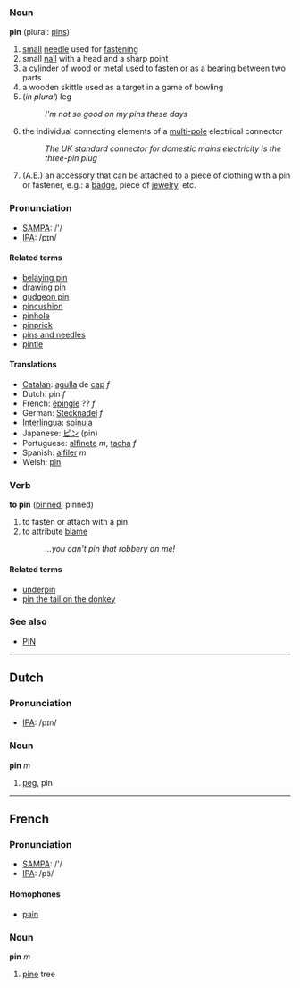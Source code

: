 === Noun ===
'''pin''' (plural: [[pins]])

# [[small]] [[needle]] used for [[fastening]]
# small [[nail]] with a head and a sharp point
# a cylinder of wood or metal used to fasten or as a bearing between two parts
# a wooden skittle used as a target in a game of bowling
# (''in plural'') leg
#:''I'm not so good on my pins these days''
# the individual connecting elements of a [[multi-pole]] electrical connector
#: ''The UK standard connector for domestic mains electricity is the three-pin plug''
# (A.E.) an accessory that can be attached to a piece of clothing with a pin or fastener, e.g.: a [[badge]], piece of [[jewelry]], etc.

=== Pronunciation===
*[[w:SAMPA|SAMPA]]: /'/
*[[w:IPA|IPA]]: /pɪn/

==== Related terms ====
*[[belaying pin]]
*[[drawing pin]]
*[[gudgeon pin]]
*[[pincushion]]
*[[pinhole]]
*[[pinprick]]
*[[pins and needles]]
*[[pintle]]

==== Translations ====
*[[Catalan]]: [[agulla]] de [[cap]] ''f''
*Dutch: pin ''f''
*French: [[épingle]] ?? ''f''
*German: [[Stecknadel]]  ''f'' 
*[[Interlingua]]: [[spinula]]
*Japanese: [[ピン]] (pin)
*Portuguese: [[alfinete]] ''m'', [[tacha]] ''f''
*Spanish: [[alfiler]] ''m''
*Welsh: [[pìn]]

===Verb===
'''to pin''' ([[pinned]], pinned)

# to fasten or attach with a pin
# to attribute [[blame]]
#: ''...you can't pin that robbery on me!''


====Related terms====
*[[underpin]]
*[[pin the tail on the donkey]]

===See also===
*[[PIN]]

----

==Dutch==

=== Pronunciation===
*[[w:IPA|IPA]]: /pɪn/

=== Noun ===
'''pin''' ''m''

# [[peg]], pin

----

==French==
=== Pronunciation===
*[[w:SAMPA|SAMPA]]: /'/
*[[w:IPA|IPA]]: /pɜ̃/
==== Homophones ====
*[[pain]]

===Noun===
'''pin''' ''m''

#[[pine]] tree